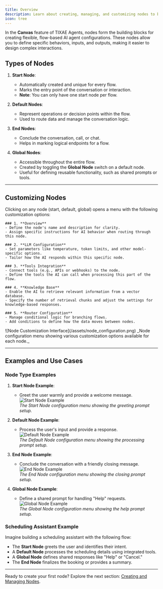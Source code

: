 ```yaml
---
title: Overview
description: Learn about creating, managing, and customizing nodes to build complex agent flows in the Canvas feature.
icon: tree
---
```


In the **Canvas** feature of TIXAE Agents, nodes form the building blocks for creating flexible, flow-based AI agent configurations. These nodes allow you to define specific behaviors, inputs, and outputs, making it easier to design complex interactions.

## Types of Nodes

1.  **Start Node**:

    - Automatically created and unique for every flow.
    - Marks the entry point of the conversation or interaction.
    - **Note**: You can only have one start node per flow.

2.  **Default Nodes**:

    - Represent operations or decision points within the flow.
    - Used to route data and manage the conversation logic.

3.  **End Nodes**:

    - Conclude the conversation, call, or chat.
    - Helps in marking logical endpoints for a flow.

4.  **Global Nodes**:

    - Accessible throughout the entire flow.
    - Created by toggling the **Global Node** switch on a default node.
    - Useful for defining reusable functionality, such as shared prompts or tools.

---

## Customizing Nodes

<div style={{ display: 'flex', gap: '20px' }}>
  <div>
    Clicking on any node (start, default, global) opens a menu with the following customization options:

    ### 1. **Overview**
    - Define the node's name and description for clarity.
    - Assign specific instructions for AI behavior when routing through this node.

    ### 2. **LLM Configuration**
    - Set parameters like temperature, token limits, and other model-specific options.
    - Tailor how the AI responds within this specific node.

    ### 3. **Tools Integration**
    - Connect tools (e.g., APIs or webhooks) to the node.
    - Define the tools the AI can call when processing this part of the flow.

    ### 4. **Knowledge Base**
    - Enable the AI to retrieve relevant information from a vector database.
    - Specify the number of retrieval chunks and adjust the settings for knowledge-based responses.

    ### 5. **Router Configuration**
    - Manage conditional logic for branching flows.
    - Add conditions to define how the data moves between nodes.

  </div>

  <div>
    ![Node Customization Interface](/assets/node_configuration.png)
    _Node configuration menu showing various customization options available for each node._
  </div>
</div>

---

## Examples and Use Cases

### Node Type Examples

1. **Start Node Example**:

   - Greet the user warmly and provide a welcome message.
     ![Start Node Example](/assets/start_node.png)  
     _The Start Node configuration menu showing the greeting prompt setup._

2. **Default Node Example**:

   - Process the user's input and provide a response.
     ![Default Node Example](/assets/default_node.png)  
     _The Default Node configuration menu showing the processing prompt setup._

3. **End Node Example**:

   - Conclude the conversation with a friendly closing message.
     ![End Node Example](/assets/end_node.png)  
     _The End Node configuration menu showing the closing prompt setup._

4. **Global Node Example**:
   - Define a shared prompt for handling "Help" requests.
     ![Global Node Example](/assets/global_node.png)  
     _The Global Node configuration menu showing the help prompt setup._

### Scheduling Assistant Example

Imagine building a scheduling assistant with the following flow:

- The **Start Node** greets the user and identifies their intent.
- A **Default Node** processes the scheduling details using integrated tools.
- A **Global Node** defines shared responses like "Help" or "Cancel."
- The **End Node** finalizes the booking or provides a summary.

---

Ready to create your first node? Explore the next section: [Creating and Managing Nodes](managing-nodes).
